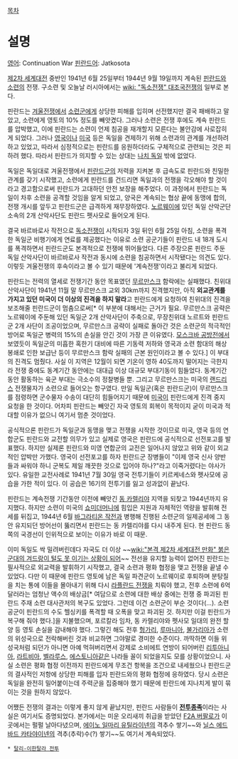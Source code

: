 [[목차]]
= 설명 =
[[영어]]: Continuation War
[[핀란드어]]: Jatkosota

[[제2차 세계대전]] 중반인 1941년 6월 25일부터 1944년 9월 19일까지 계속된 [[핀란드]]와 [[소련]]의 전쟁. 구소련 및 오늘날 러시아에서는 [[wiki: "독소전쟁" 대조국전쟁]]의 일부로 본다.

핀란드는 [[겨울전쟁]]에서 [[소련군]]에게 상당한 피해를 입히며 선전했지만 결국 패배하고 말았고, 소련에게 영토의 10% 정도를 빼앗겼다. 그러나 소련은 전쟁 후에도 계속 핀란드를 압박했고, 이에 핀란드는 소련이 언제 침공을 재개할지 모른다는 불안감에 사로잡히게 되었다. 그러나 [[영국]]이나 [[미국]] 등은 독일을 견제하기 위해 소련과의 관계를 개선하려 하고 있었고, 따라서 심정적으로는 핀란드를 응원하더라도 구체적으로 관련되는 것은 피하려 했다. 따라서 핀란드가 의지할 수 있는 상대는 [[나치 독일]] 밖에 없었다. 

독일은 독일대로 겨울전쟁에서 [[핀란드군]]의 저력을 지켜본 후 급속도로 핀란드와 친밀한 관계를 갖기 시작했고, 소련에게 핀란드를 건드리면 독일과의 전쟁을 각오해야 할 것이라고 경고함으로써 핀란드가 고대하던 안전 보장을 해주었다. 이 과정에서 핀란드는 독일이 차후 소련을 공격할 것임을 알게 되었고, 양국은 계속되는 협상 끝에 동맹에 합의, 전쟁 개시를 앞두고 핀란드군은 급격하게 재무장하였다. [[노르웨이]]에 있던 독일 산악군단 소속의 2개 산악사단도 핀란드 펫사모로 들어오게 된다.

결국 바르바로사 작전으로 [[독소전쟁]]이 시작되자 3일 뒤인 6월 25일 아침, 소련을 폭격한 독일군 비행기에게 연료를 제공했다는 이유로 소련 공군기들이 핀란드 내 18개 도시를 폭격하면서 핀란드군도 본격적으로 전쟁에 뛰어들었다. 다른 주장으론 핀란드 주둔 독일 산악사단이 바르바로사 작전과 동시에 소련을 침공하면서 시작됐다는 의견도 있다. 이렇듯 겨울전쟁의 후속이라고 볼 수 있기 때문에 '계속전쟁'이라고 불리게 되었다.

핀란드는 전력의 열세로 전쟁기간 동안 목표였던 [[무르만스크]] 함락에는 실패했다. 친위대 산악사단이 1941년 11월 말 무르만스크 교외 30km까지 진격했지만, 아직 '''외교관계를 가지고 있던 미국이 더 이상의 진격을 하지 말라'''고 핀란드에게 요청하여 친위대의 진격을 보조해줄 핀란드군이 멈춤으로써[* 이 부분에 대해서는 근거가 필요. 무르만스크 공략은 노르웨이에 주둔해 있던 독일군 2개 산악사단이 주축으로, 무장친위대 노르트와 핀란드 군 2개 사단이 조공이었으며, 무르만스크 공략이 실패로 돌아간 것은 소련군의 적극적인 방어로 독일군 병력의 15%의 손실을 안긴 것이 가장 큰 이유였다. [[모스크바 공방전]]에서 보였듯이 독일군의 미흡한 혹한기 대비에 따른 기동력 저하와 영국과 소련 함대의 해상 봉쇄로 인한 보급난 등이 무르만스크 함락 실패의 근본 원인이라고 볼 수 있다.] 이 부대의 진격도 멈췄다. 사실 이 지역은 12월이 되면 기온이 영하 40도까지 떨어지는 극한지라 전쟁 중에도 동계기간 동안에는 대대급 이상 대규모 부대기동이 힘들었다. 동계기간 동안 활동하는 육군 부대는 극소수의 정찰병들 뿐. 그리고 무르만스크는 미국의 [[랜드리스]] 전쟁물자가 소련으로 들어오는 항구였다. 만일 독일군(혹은 핀란드군)이 무르만스크를 점령하면 군수물자 수송이 대단히 힘들어지기 때문에 [[미국]]이 핀란드에게 진격 중지 요청을 한 것이다. 어차피 핀란드는 빼앗긴 자국 영토의 회복이 목적이지 굳이 미국과 적대할 이유가 없으니 여기서 멈춘 것이었다.

공식적으론 핀란드가 독일군과 동맹을 맺고 전쟁을 시작한 것이므로 미국, 영국 등의 연합군도 핀란드와 교전할 의무가 있고 실제로 영국은 핀란드에 공식적으로 선전포고를 발표했다. 하지만 실제론 핀란드와 미영 연합군의 교전은 일어나지 않았고  위와 같이 외교적인 압박만 가했다. 영국이 선전포고를 하자 핀란드군 장병들이 "이제 영국 신사 양반들과 싸워야 하니 군복도 제일 깨끗한 것으로 입어야 하나?"라고 이죽거렸다는 야사가 있다. 유일한 교전사례로 1941년 7월 30일 영국 전투기들이 키르케네스와 펫사모에 공습을 가한 적이 있다. 이 공습은 16기의 전투기를 잃고 성과없이 끝났다.

핀란드는 계속전쟁 기간동안 이전에 빼앗긴 [http://lh6.ggpht.com/-LScdlcD2cR0/STmmVNew6CI/AAAAAAAADMg/m_voF9eSgj4/Karjala%252520300w.jpg 동 카렐리야] 지역을 되찾고 1944년까지 유지했다. 하지만 소련이 미국의 [[쇼미더머니]]에 힘입은 지원과 자체적인 역량을 발휘해 전세를 뒤집고, 1944년 6월 [[바그라티온 작전]]과 병행해 진행된 소련군의 일제공세에 그 동안 유지되던 방어선이 뚫리면서 핀란드는 동 카렐리야를 다시 내주게 된다. 현 핀란드 동쪽의 국경선이 인위적으로 보이는 이유가 바로 이 때문.

이미 독일도 싹 밀려버린데다 자국도 더 이상 ~~[[wiki:"본격 제2차 세계대전 만화" 붉은 군대의 겨드랑이 털도 못 이기는 상황이 되어]]~~ 전선을 유지할 능력이 없어진 핀란드는 필사적으로 외교력을 발휘하기 시작했고, 결국 소련과 평화 협정을 맺고 전쟁을 끝낼 수 있었다. 다만 이 때문에 핀란드 영토에 남은 독일 파견군이 노르웨이로 후퇴하며 분탕질을 치는 통에 이들을 몰아내기 위해 다시 [[라플란드 전쟁]]을 치뤄야 했고, 전후 소련에 6억 달러라는 엄청난 액수의 배상금[* 여담으로 소련에 대한 배상 중에는 전쟁 중 파괴된 핀란드 주재 소련 대사관저의 복구도 있었다. 그런데 이건 소련군이 부순 것이다(...). 소련 공군이 핀란드의 수도 헬싱키를 폭격할 때 오폭을 맞고 파괴된 것. 하지만 이걸 핀란드가 복구해 줘야 했다.]을 지불했으며, 포르칼라 임차, 동 카렐리야와 펫사모 일대의 완전 할양 등 영토 손실을 감내해야 했다. 그렇긴 해도 전후 [[헝가리]], [[루마니아]], [[불가리아]]가 소련의 위성국으로 전락해버린 것과 비교하면 그야말로 경미한 수준이다. 까딱하면 이들 위성국처럼 되던가 아니면 아예 먹혀버리면서 강제로 소비에트 연방이 되어버린 [[리투아니아]], [[라트비아]], [[벨라루스]], [[에스토니아]]같은 나라들 꼴이 되었을지도 모를 상황이었으니. 사실 소련은 평화 협정 이전까지 핀란드에게 무조건 항복을 조건으로 내세웠으나 핀란드군의 결사적인 저항에 상당한 피해를 입자 핀란드와의 평화 협정에 응하였다. 당시 소련은 독일을 완전히 밀어붙이는데 주력군을 집중해야 했기 때문에 핀란드에 지나치게 발이 묶이는 것을 원하지 않았다.

어쨌든 전쟁의 결과는 이렇게 좋지 않게 끝났지만, 핀란드 사람들이 '''[[전투종족]]'''이라는 사실은 여기서도 증명되었다. 본가에서는 미운 오리새끼 취급을 받았던 [[F2A 버팔로]]가 이곳에서는 펄펄 날아다녔으며, [[에이노 일마리 유틸라이넨]]의 격추수 쌓기~~와 [[닐스 에드바드 카타야이넨]]의 격추(추락)수(?) 쌓기~~도 여기서 계속되었다.

 * [[탈리-이한탈라 전투]]
